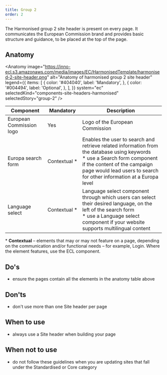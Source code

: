 ```yaml
---
title: Group 2
order: 2
---
```



<Paragraph size="lead">
  The Harmonised group 2 site header is present on every page. It communicates
  the European Commission brand and provides basic structure and guidance, to be
  placed at the top of the page.
</Paragraph>

## Anatomy

<Anatomy
  image="https://inno-ecl.s3.amazonaws.com/media/images/EC/HarmonisedTemplate/harmonised-2-site-header.png"
  alt="Anatomy of harmonised group 2 site header"
  legend={{
    items: [
      {
        color: '#404040',
        label: 'Mandatory',
      },
      {
        color: '#004494',
        label: 'Optional',
      },
    ],
  }}
  system="ec"
  selectedKind="components-site-headers-harmonised"
  selectedStory="group-2"
/>

| Component                                                                               | Mandatory          | Description                                                                                                                                                                                                                             |
| --------------------------------------------------------------------------------------- | ------------------ | --------------------------------------------------------------------------------------------------------------------------------------------------------------------------------------------------------------------------------------- |
| European Commission logo                                                                | Yes                | Logo of the European Commission                                                                                                                                                                                                         |
| <Link to="/ec/components/forms/search-form/usage/" standalone>Europa search form</Link> | Contextual&nbsp;\* | Enables the user to search and retrieve related information from the database using keywords<br />\* use a Search form component if the content of the campaign page would lead users to search for other information at a Europa level |
| Language select                                                                         | Contextual&nbsp;\* | Language select component through which users can select their desired language, on the left of the search form<br />\* use a Language select component if your website supports multilingual content                                   |

<Paragraph size="s">
  * <strong>Contextual</strong> – elements that may or may not feature on a
  page, depending on the communication and/or functional needs – for example,
  Login. Where the element features, use the ECL component.
</Paragraph>

## Do's

- ensure the pages contain all the elements in the anatomy table above

## Don'ts

- don't use more than one Site header per page

## When to use

- always use a Site header when building your page

## When not to use

- do not follow these guidelines when you are updating sites that fall under the <Link to="/ec/standardised-template/">Standardised</Link> or <Link to="/ec/core-template/">Core</Link> category
